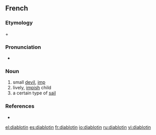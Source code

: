 ==French==

===Etymology===
{{term|diable||devil|lang=fr}} + {{suffix|-ot|in|lang=fr}}

===Pronunciation===
* {{audio|Fr-Paris--diablotin.ogg|Audio (Paris)}}

===Noun===
{{fr-noun|m}}

# small [[devil]], [[imp]]
# lively, [[impish]] child
# a certain type of [[sail]]

===References===
* {{R:NPLarousse}}

[[el:diablotin]]
[[es:diablotin]]
[[fr:diablotin]]
[[io:diablotin]]
[[ru:diablotin]]
[[vi:diablotin]]
